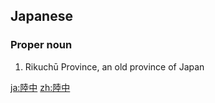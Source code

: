 ==Japanese==
{{wikipedia|lang=ja}}
{{ja-kanjitab|りく|ちゅう|yomi=o}}

===Proper noun===
{{ja-pos|りくちゅう|proper}}

# Rikuchū Province, an old province of Japan

[[ja:陸中]]
[[zh:陸中]]